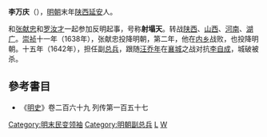 '''李万庆'''（{{bd|？||1642年|catIdx=L}}），[[明朝|明朝]]末年[[陕西|陕西]][[延安|延安]]人。

和[[张献忠|张献忠]]和[[罗汝才|罗汝才]]一起参加反明起事，号称'''射塌天'''。转战[[陕西|陕西]]、[[山西|山西]]、[[河南|河南]]、[[湖广|湖广]]。[[崇祯|崇祯]]十一年（1638年），张献忠投降明朝，第二年，他在[[内乡|内乡]]战败，也投降明朝。十五年（1642年），担任副[[总兵|总兵]]，跟随[[汪乔年|汪乔年]]在[[襄城|襄城]]之战对抗[[李自成|李自成]]，城破被杀。
==參考書目==
* 《[[明史|明史]]》卷二百六十九 列传第一百五十七

[[Category:明末民变领袖|Category:明末民变领袖]]
[[Category:明朝副总兵|Category:明朝副总兵]]
[[Category:延安人|L]]
[[Category:李姓|W]]